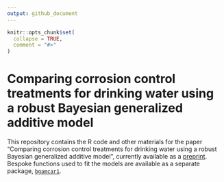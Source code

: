 ```yaml
---
output: github_document
---
```


<!-- README.md is generated from README.Rmd. Please edit that file -->

```r
knitr::opts_chunk$set(
  collapse = TRUE,
  comment = "#>"
)
```

# Comparing corrosion control treatments for drinking water using a robust Bayesian generalized additive model

This repository contains the R code and other materials for the paper "Comparing corrosion control treatments for drinking water using a robust Bayesian generalized additive model", currently available as a [preprint](http://doi.org/10.26434/chemrxiv-2022-b3f72-v3). Bespoke functions used to fit the models are available as a separate package, [`bgamcar1`](https://github.com/bentrueman/bgamcar1).
